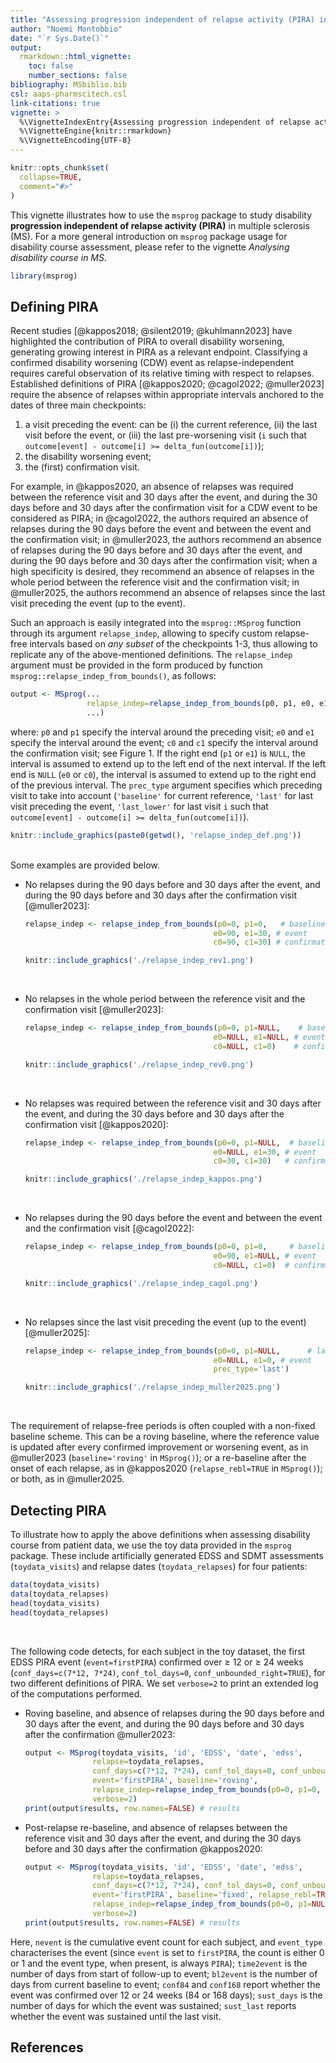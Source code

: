 ```yaml
---
title: "Assessing progression independent of relapse activity (PIRA) in MS"
author: "Noemi Montobbio"
date: "`r Sys.Date()`"
output: 
  rmarkdown::html_vignette:
    toc: false
    number_sections: false
bibliography: MSbiblio.bib
csl: aaps-pharmscitech.csl
link-citations: true
vignette: >
  %\VignetteIndexEntry{Assessing progression independent of relapse activity (PIRA) in MS}
  %\VignetteEngine{knitr::rmarkdown}
  %\VignetteEncoding{UTF-8}
---
```


```r
knitr::opts_chunk$set(
  collapse=TRUE,
  comment="#>"
)
```

This vignette illustrates how to use the `msprog` package to study disability **progression independent of relapse activity (PIRA)** in multiple sclerosis (MS). For a more general introduction on `msprog` package usage for disability course assessment, please refer to the vignette *Analysing disability course in MS*.

```r
library(msprog)
```

<!-- ```{r} -->
<!-- source('/Users/nmontobbio/code/MSprog/R-MSprog/msprog/R/MSprog.R') -->
<!-- source('/Users/nmontobbio/code/MSprog/R-MSprog/msprog/R/event_testing.R') -->
<!-- source('/Users/nmontobbio/code/MSprog/R-MSprog/msprog/R/relapse_indep_from_bounds.R') -->
<!-- source('/Users/nmontobbio/code/MSprog/R-MSprog/msprog/R/msprog_methods.R') -->
<!-- load('/Users/nmontobbio/code/MSprog/R-MSprog/msprog/data/toydata_visits.RData') -->
<!-- load('/Users/nmontobbio/code/MSprog/R-MSprog/msprog/data/toydata_relapses.RData') -->
<!-- library(dplyr) -->
<!-- ``` -->

## Defining PIRA

Recent studies [@kappos2018; @silent2019; @kuhlmann2023] have highlighted the contribution of PIRA to overall disability worsening, generating growing interest in PIRA as a relevant endpoint. Classifying a confirmed disability worsening (CDW) event as relapse-independent requires careful observation of its relative timing with respect to relapses. Established definitions of PIRA [@kappos2020; @cagol2022; @muller2023] require the absence of relapses within appropriate intervals anchored to the dates of three main checkpoints:

1. a visit preceding the event: can be (i) the current reference, (ii) the last visit before the event,
or (iii) the last pre-worsening visit (`i` such that `outcome[event] - outcome[i] >= delta_fun(outcome[i])`);
2. the disability worsening event;
3. the (first) confirmation visit.

For example, in @kappos2020, an absence of relapses was required between the reference visit and 30 days after the event, and during the 30 days before and 30 days after the confirmation visit for a CDW event to be considered as PIRA; in @cagol2022, the authors required an absence of relapses during the 90 days before the event and between the event and the confirmation visit; in @muller2023, the authors recommend an absence of relapses during the 90 days before and 30 days after the event, and during the 90 days before and 30 days after the confirmation visit; when a high specificity is desired, they recommend an absence of relapses in the whole period between the reference visit and the confirmation visit; in @muller2025, the authors recommend an absence of relapses since the last visit preceding the event (up to the event).

Such an approach is easily integrated into the `msprog::MSprog` function through its argument `relapse_indep`, allowing to specify custom relapse-free intervals based on *any subset* of the checkpoints 1-3, thus allowing to replicate any of the above-mentioned definitions. The `relapse_indep` argument must be provided in the form produced by function `msprog::relapse_indep_from_bounds()`, as follows:
``` r
output <- MSprog(...
                 relapse_indep=relapse_indep_from_bounds(p0, p1, e0, e1, c0, c1, prec_type),
                 ...)
```
where: `p0` and `p1` specify the interval around the preceding visit; `e0` and `e1` specify the interval around the event; `c0` and `c1` specify the interval around the confirmation visit; see Figure 1. If the right end (`p1` or `e1`) is `NULL`, the interval is assumed to extend up to the left end of the next interval. If the left end is `NULL`  (`e0` or `c0`), the interval is assumed to extend up to the right end of the previous interval. The `prec_type` argument specifies which preceding visit to take into account (`'baseline'` for current reference, `'last'` for last visit preceding the event, `'last_lower'` for last visit `i` such that `outcome[event] - outcome[i] >= delta_fun(outcome[i])`).

```r
knitr::include_graphics(paste0(getwd(), 'relapse_indep_def.png'))
```

<br/ >
Some examples are provided below.
<br/ >

* No relapses during the 90 days before and 30 days after the event, and during the 90 days before and 30 days after the confirmation visit [@muller2023]:
  ``` r
  relapse_indep <- relapse_indep_from_bounds(p0=0, p1=0,   # baseline
                                            e0=90, e1=30, # event
                                            c0=90, c1=30) # confirmation
  ```
  
  ```r
  knitr::include_graphics('./relapse_indep_rev1.png')
  ```
  <br/ >
  
* No relapses in the whole period between the reference visit and the confirmation visit [@muller2023]:
  ``` r
  relapse_indep <- relapse_indep_from_bounds(p0=0, p1=NULL,    # baseline
                                            e0=NULL, e1=NULL, # event
                                            c0=NULL, c1=0)    # confirmation
  ```
  
  ```r
  knitr::include_graphics('./relapse_indep_rev0.png')
  ```
  <br/ >
  
* No relapses was required between the reference visit and 30 days after the event, and during the 30 days before and 30 days after the confirmation visit [@kappos2020]:
  ``` r
  relapse_indep <- relapse_indep_from_bounds(p0=0, p1=NULL,  # baseline
                                            e0=NULL, e1=30, # event
                                            c0=30, c1=30)   # confirmation
  ```
  
  ```r
  knitr::include_graphics('./relapse_indep_kappos.png')
  ```
  <br/ >
  
* No relapses during the 90 days before the event and between the event and the confirmation visit [@cagol2022]:
  ``` r
  relapse_indep <- relapse_indep_from_bounds(p0=0, p1=0,     # baseline
                                            e0=90, e1=NULL, # event
                                            c0=NULL, c1=0)  # confirmation
  ```
  
  ```r
  knitr::include_graphics('./relapse_indep_cagol.png')
  ```
  <br/ >
  
* No relapses since the last visit preceding the event (up to the event) [@muller2025]:
  ``` r
  relapse_indep <- relapse_indep_from_bounds(p0=0, p1=NULL,      # last visit before the event
                                            e0=NULL, e1=0, # event
                                            prec_type='last') 
  ```
  
  ```r
  knitr::include_graphics('./relapse_indep_muller2025.png')
  ```
  <br/ >


The requirement of relapse-free periods is often coupled with a non-fixed baseline scheme. This can be a roving baseline, where the reference value is updated after every confirmed improvement or worsening event, as in @muller2023 (`baseline='roving'` in `MSprog()`); or a re-baseline after the onset of each relapse, as in @kappos2020 (`relapse_rebl=TRUE` in `MSprog()`); or both, as in @muller2025.

## Detecting PIRA

To illustrate how to apply the above definitions when assessing disability course from patient data, we use the toy data provided in the `msprog` package. These include artificially generated EDSS and SDMT assessments (`toydata_visits`) and relapse dates (`toydata_relapses`) for four patients:
```r
data(toydata_visits)
data(toydata_relapses)
head(toydata_visits)
head(toydata_relapses)
```

<br />

The following code detects, for each subject in the toy dataset, the first EDSS PIRA event (`event=firstPIRA`) confirmed over $\geq$ 12 or $\geq$ 24 weeks (`conf_days=c(7*12, 7*24)`, `conf_tol_days=0`, `conf_unbounded_right=TRUE`), for two different definitions of PIRA. We set `verbose=2` to print an extended log of the computations performed.

* Roving baseline, and absence of relapses during the 90 days before and 30 days after the event, and during the 90 days before and 30 days after the confirmation @muller2023:
  ```r
  output <- MSprog(toydata_visits, 'id', 'EDSS', 'date', 'edss',
                 relapse=toydata_relapses, 
                 conf_days=c(7*12, 7*24), conf_tol_days=0, conf_unbounded_right=TRUE,
                 event='firstPIRA', baseline='roving',
                 relapse_indep=relapse_indep_from_bounds(p0=0, p1=0, e0=90, e1=30, c0=90, c1=30),
                 verbose=2)
  print(output$results, row.names=FALSE) # results
  ```

* Post-relapse re-baseline, and absence of relapses between the reference visit and 30 days after the event, and during the 30 days before and 30 days after the confirmation @kappos2020:
  ```r
  output <- MSprog(toydata_visits, 'id', 'EDSS', 'date', 'edss',
                 relapse=toydata_relapses,
                 conf_days=c(7*12, 7*24), conf_tol_days=0, conf_unbounded_right=TRUE,
                 event='firstPIRA', baseline='fixed', relapse_rebl=TRUE,
                 relapse_indep=relapse_indep_from_bounds(p0=0, p1=NULL, e0=NULL, e1=30, c0=30, c1=30),
                 verbose=2)
  print(output$results, row.names=FALSE) # results
  ```

Here, `nevent` is the cumulative event count for each subject, and `event_type` characterises the event (since `event` is set to `firstPIRA`, the count is either 0 or 1 and the event type, when present, is always `PIRA`); `time2event` is the number of days from start of follow-up to event; `bl2event` is the number of days from current baseline to event; `conf84` and `conf168` report whether the event was confirmed over 12 or 24 weeks (84 or 168 days); `sust_days` is the number of days for which the event was sustained; `sust_last` reports whether the event was sustained until the last visit.

## References




